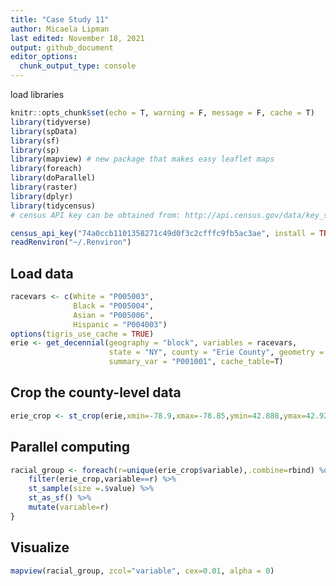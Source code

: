```yaml
---
title: "Case Study 11"
author: Micaela Lipman
last edited: November 18, 2021
output: github_document
editor_options: 
  chunk_output_type: console
---
```


load libraries
```r
knitr::opts_chunk$set(echo = T, warning = F, message = F, cache = T)
library(tidyverse)
library(spData)
library(sf)
library(sp)
library(mapview) # new package that makes easy leaflet maps
library(foreach)
library(doParallel)
library(raster)
library(dplyr)
library(tidycensus)
# census API key can be obtained from: http://api.census.gov/data/key_signup.html

census_api_key("74a0ccb1101358271c49d0f3c2cfffc9fb5ac3ae", install = TRUE, overwrite=TRUE)
readRenviron("~/.Renviron")
```


## Load data 
```r
racevars <- c(White = "P005003", 
              Black = "P005004", 
              Asian = "P005006", 
              Hispanic = "P004003")
options(tigris_use_cache = TRUE)
erie <- get_decennial(geography = "block", variables = racevars, 
                      state = "NY", county = "Erie County", geometry = TRUE,
                      summary_var = "P001001", cache_table=T) 
```

## Crop the county-level data

```r
erie_crop <- st_crop(erie,xmin=-78.9,xmax=-78.85,ymin=42.888,ymax=42.92)

```

## Parallel computing

```r
racial_group <- foreach(r=unique(erie_crop$variable),.combine=rbind) %dopar%{
    filter(erie_crop,variable==r) %>%
    st_sample(size =.$value) %>%
    st_as_sf() %>%
    mutate(variable=r)
}

```

## Visualize

```r
mapview(racial_group, zcol="variable", cex=0.01, alpha = 0)
```
 